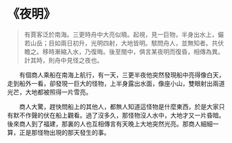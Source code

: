 # 《夜明》

> 有賈客泛於南海。三更時舟中大亮似曉。起視，見一巨物，半身出水上，儼若山岳；目如兩日初升，光明四射，大地皆明。駭問舟人，並無知者。共伏瞻之。移時漸縮入水，乃復晦。後至閩中，俱言某夜明而復昏，相傳為異。計其時，則舟中見怪之夜也。

&emsp;&emsp;有個商人乘船在南海上航行，有一天，三更半夜他突然發現船中亮得像白天，走到船外一看，卻發現一巨大的怪物，上半身露出水面，像座小山，雙眼射出兩道光芒，大地都被照得一片雪亮。

&emsp;&emsp;商人大驚，趕快問船上的其他人，都無人知道這怪物是什麼東西，於是大家只有默不作聲的伏在船上觀看。過了沒多久，那怪物沒人水中，大地才又一片昏暗。後來商人到了福建，那裏的人也互相傳言有天晚上大地突然光亮。那商人細細一算，正是那怪物出現的那天發生的事。
